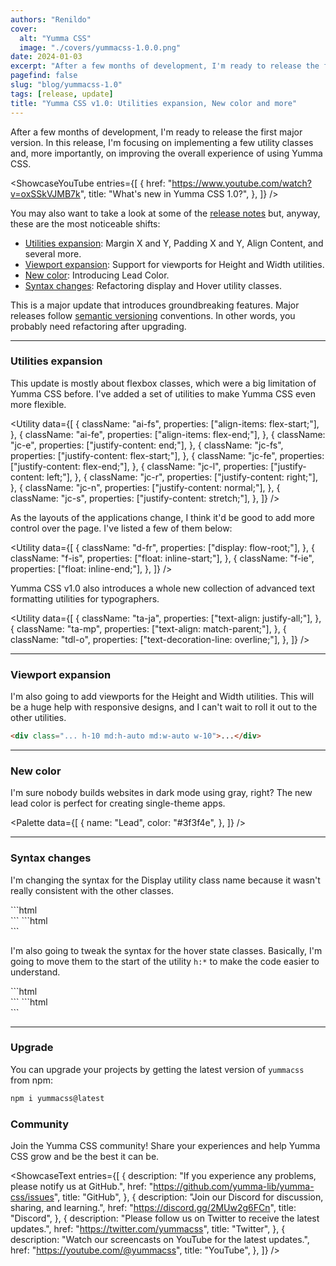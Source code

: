 ```yaml
---
authors: "Renildo"
cover:
  alt: "Yumma CSS"
  image: "./covers/yummacss-1.0.0.png"
date: 2024-01-03
excerpt: "After a few months of development, I'm ready to release the first major version. In this release, I'm focusing on implementing a few utility classes and, more importantly, on improving the overall experience of using Yumma CSS."
pagefind: false
slug: "blog/yummacss-1.0"
tags: [release, update]
title: "Yumma CSS v1.0: Utilities expansion, New color and more"
---
```


After a few months of development, I'm ready to release the first major version. In this release, I'm focusing on implementing a few utility classes and, more importantly, on improving the overall experience of using Yumma CSS.

<ShowcaseYouTube
  entries={[
    {
      href: "https://www.youtube.com/watch?v=oxSSkVJMB7k",
      title: "What's new in Yumma CSS 1.0?",
    },
  ]}
/>

You may also want to take a look at some of the [release notes](https://github.com/yumma-lib/yumma-css/releases/tag/v1.0.0) but, anyway, these are the most noticeable shifts:

- [Utilities expansion](#utilities-expansion): Margin X and Y, Padding X and Y, Align Content, and several more.
- [Viewport expansion](#viewport-expansion): Support for viewports for Height and Width utilities.
- [New color](#new-color): Introducing Lead Color.
- [Syntax changes](#syntax-changes): Refactoring display and Hover utility classes.

This is a major update that introduces groundbreaking features. Major releases follow [semantic versioning](https://docs.npmjs.com/about-semantic-versioning) conventions. In other words, you probably need refactoring after upgrading.

---

### Utilities expansion

This update is mostly about flexbox classes, which were a big limitation of Yumma CSS before. I've added a set of utilities to make Yumma CSS even more flexible.

<Utility
  data={[
    {
      className: "ai-fs",
      properties: ["align-items: flex-start;"],
    },
    {
      className: "ai-fe",
      properties: ["align-items: flex-end;"],
    },
    {
      className: "jc-e",
      properties: ["justify-content: end;"],
    },
    {
      className: "jc-fs",
      properties: ["justify-content: flex-start;"],
    },
    {
      className: "jc-fe",
      properties: ["justify-content: flex-end;"],
    },
    {
      className: "jc-l",
      properties: ["justify-content: left;"],
    },
    {
      className: "jc-r",
      properties: ["justify-content: right;"],
    },
    {
      className: "jc-n",
      properties: ["justify-content: normal;"],
    },
    {
      className: "jc-s",
      properties: ["justify-content: stretch;"],
    },
  ]}
/>

As the layouts of the applications change, I think it'd be good to add more control over the page. I've listed a few of them below:

<Utility
  data={[
    {
      className: "d-fr",
      properties: ["display: flow-root;"],
    },
    {
      className: "f-is",
      properties: ["float: inline-start;"],
    },
    {
      className: "f-ie",
      properties: ["float: inline-end;"],
    },
  ]}
/>

Yumma CSS v1.0 also introduces a whole new collection of advanced text formatting utilities for typographers.

<Utility
  data={[
    {
      className: "ta-ja",
      properties: ["text-align: justify-all;"],
    },
    {
      className: "ta-mp",
      properties: ["text-align: match-parent;"],
    },
    {
      className: "tdl-o",
      properties: ["text-decoration-line: overline;"],
    },
  ]}
/>

---

### Viewport expansion

I'm also going to add viewports for the Height and Width utilities. This will be a huge help with responsive designs, and I can't wait to roll it out to the other utilities.

```html
<div class="... h-10 md:h-auto md:w-auto w-10">...</div>
```

---

### New color

I'm sure nobody builds websites in dark mode using gray, right? The new lead color is perfect for creating single-theme apps.

<Palette
  data={[
    {
      name: "Lead",
      color: "#3f3f4e",
    },
  ]}
/>

---

### Syntax changes

I'm changing the syntax for the Display utility class name because it wasn't really consistent with the other classes.

<Tabs>
  <TabItem icon="approve-check-circle" label="Now">
    ```html
    <div class="d-*"></div>
    ```
  </TabItem>
  <TabItem icon="warning" label="Then">
    ```html
    <div class="dis-*"></div>
    ```
  </TabItem>
</Tabs>

I'm also going to tweak the syntax for the hover state classes. Basically, I'm going to move them to the start of the utility `h:*` to make the code easier to understand.

<Tabs>
  <TabItem icon="approve-check-circle" label="Now">
    ```html
    <div class="h:bg-blue"></div>
    ```
  </TabItem>
  <TabItem icon="warning" label="Then">
    ```html
    <div class="bg-h-blue"></div>
    ```
  </TabItem>
</Tabs>

---

### Upgrade

You can upgrade your projects by getting the latest version of `yummacss` from npm:

```bash
npm i yummacss@latest
```

### Community

Join the Yumma CSS community! Share your experiences and help Yumma CSS grow and be the best it can be.

<ShowcaseText
  entries={[
    {
      description:
        "If you experience any problems, please notify us at GitHub.",
      href: "https://github.com/yumma-lib/yumma-css/issues",
      title: "GitHub",
    },
    {
      description: "Join our Discord for discussion, sharing, and learning.",
      href: "https://discord.gg/2MUw2g6FCn",
      title: "Discord",
    },
    {
      description: "Please follow us on Twitter to receive the latest updates.",
      href: "https://twitter.com/yummacss",
      title: "Twitter",
    },
    {
      description: "Watch our screencasts on YouTube for the latest updates.",
      href: "https://youtube.com/@yummacss",
      title: "YouTube",
    },
  ]}
/>
